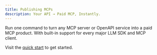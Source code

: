 ```yaml
---
title: Publishing MCPs
description: Your API → Paid MCP, Instantly.
---
```


Run one command to turn any MCP server or OpenAPI service into a paid MCP product. With built-in support for every major LLM SDK and MCP client.

Visit the [quick start](/publishing/quickstart) to get started.
